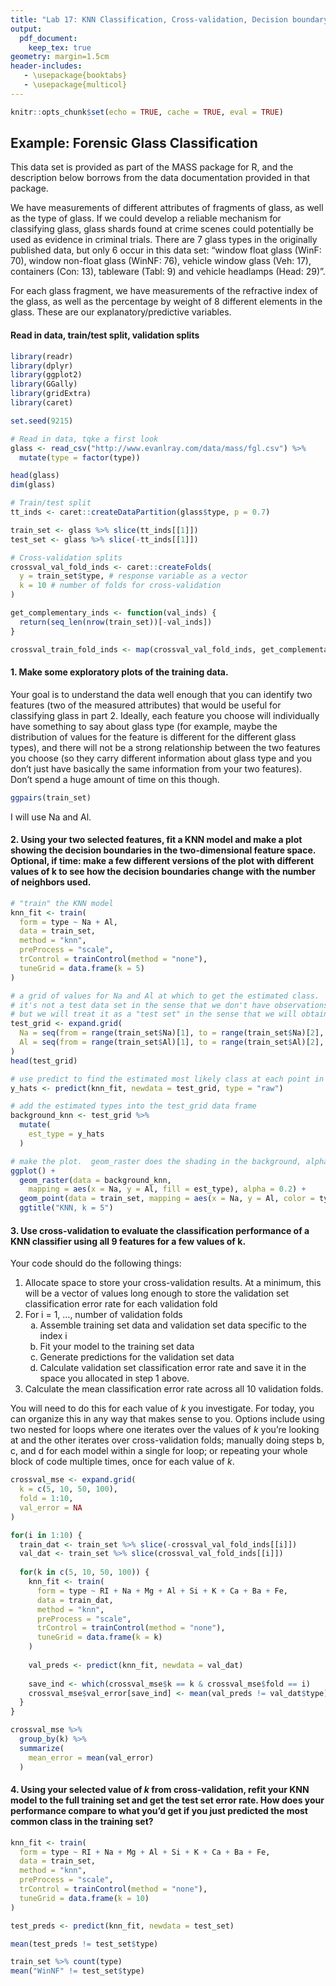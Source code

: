 ```yaml
---
title: "Lab 17: KNN Classification, Cross-validation, Decision boundary plots"
output:
  pdf_document:
    keep_tex: true
geometry: margin=1.5cm
header-includes:
   - \usepackage{booktabs}
   - \usepackage{multicol}
---
```


```r
knitr::opts_chunk$set(echo = TRUE, cache = TRUE, eval = TRUE)
```

## Example: Forensic Glass Classification

This data set is provided as part of the MASS package for R, and the description below borrows from the data documentation provided in that package.

We have measurements of different attributes of fragments of glass, as well as the type of glass.  If we could develop a reliable mechanism for classifying glass, glass shards found at crime scenes could potentially be used as evidence in criminal trials.  There are 7 glass types in the originally published data, but only 6 occur in this data set:  "window float glass (WinF: 70), window non-float glass (WinNF: 76), vehicle window glass (Veh: 17), containers (Con: 13), tableware (Tabl: 9) and vehicle headlamps (Head: 29)".

For each glass fragment, we have measurements of the refractive index of the glass, as well as the percentage by weight of 8 different elements in the glass.  These are our explanatory/predictive variables.

#### Read in data, train/test split, validation splits

```r
library(readr)
library(dplyr)
library(ggplot2)
library(GGally)
library(gridExtra)
library(caret)

set.seed(9215)

# Read in data, tqke a first look
glass <- read_csv("http://www.evanlray.com/data/mass/fgl.csv") %>%
  mutate(type = factor(type))

head(glass)
dim(glass)

# Train/test split
tt_inds <- caret::createDataPartition(glass$type, p = 0.7)

train_set <- glass %>% slice(tt_inds[[1]])
test_set <- glass %>% slice(-tt_inds[[1]])

# Cross-validation splits
crossval_val_fold_inds <- caret::createFolds(
  y = train_set$type, # response variable as a vector
  k = 10 # number of folds for cross-validation
)

get_complementary_inds <- function(val_inds) {
  return(seq_len(nrow(train_set))[-val_inds])
}

crossval_train_fold_inds <- map(crossval_val_fold_inds, get_complementary_inds)
```

#### 1. Make some exploratory plots of the training data.

Your goal is to understand the data well enough that you can identify two features (two of the measured attributes) that would be useful for classifying glass in part 2.  Ideally, each feature you choose will individually have something to say about glass type (for example, maybe the distribution of values for the feature is different for the different glass types), and there will not be a strong relationship between the two features you choose (so they carry different information about glass type and you don't just have basically the same information from your two features).  Don't spend a huge amount of time on this though.

```r
ggpairs(train_set)
```

I will use Na and Al.

#### 2. Using your two selected features, fit a KNN model and make a plot showing the decision boundaries in the two-dimensional feature space.  Optional, if time: make a few different versions of the plot with different values of k to see how the decision boundaries change with the number of neighbors used.

```r
# "train" the KNN model
knn_fit <- train(
  form = type ~ Na + Al,
  data = train_set,
  method = "knn",
  preProcess = "scale",
  trControl = trainControl(method = "none"),
  tuneGrid = data.frame(k = 5)
)

# a grid of values for Na and Al at which to get the estimated class.
# it's not a test data set in the sense that we don't have observations of party to go with these points,
# but we will treat it as a "test set" in the sense that we will obtain predictions at these points
test_grid <- expand.grid(
  Na = seq(from = range(train_set$Na)[1], to = range(train_set$Na)[2], length = 201),
  Al = seq(from = range(train_set$Al)[1], to = range(train_set$Al)[2], length = 201)
)
head(test_grid)

# use predict to find the estimated most likely class at each point in our grid
y_hats <- predict(knn_fit, newdata = test_grid, type = "raw")

# add the estimated types into the test_grid data frame
background_knn <- test_grid %>%
  mutate(
    est_type = y_hats
  )

# make the plot.  geom_raster does the shading in the background, alpha = 0.2 makes it transparent
ggplot() +
  geom_raster(data = background_knn,
    mapping = aes(x = Na, y = Al, fill = est_type), alpha = 0.2) +
  geom_point(data = train_set, mapping = aes(x = Na, y = Al, color = type)) +
  ggtitle("KNN, k = 5")
```

#### 3. Use cross-validation to evaluate the classification performance of a KNN classifier using all 9 features for a few values of k.

Your code should do the following things:

1. Allocate space to store your cross-validation results.  At a minimum, this will be a vector of values long enough to store the validation set classification error rate for each validation fold
2. For i = 1, ..., number of validation folds
    a. Assemble training set data and validation set data specific to the index i
    b. Fit your model to the training set data
    c. Generate predictions for the validation set data
    d. Calculate validation set classification error rate and save it in the space you allocated in step 1 above.
3. Calculate the mean classification error rate across all 10 validation folds.

You will need to do this for each value of $k$ you investigate.  For today, you can organize this in any way that makes sense to you.  Options include using two nested for loops where one iterates over the values of $k$ you're looking at and the other iterates over cross-validation folds; manually doing steps b, c, and d for each model within a single for loop; or repeating your whole block of code multiple times, once for each value of $k$.

```r
crossval_mse <- expand.grid(
  k = c(5, 10, 50, 100),
  fold = 1:10,
  val_error = NA
)

for(i in 1:10) {
  train_dat <- train_set %>% slice(-crossval_val_fold_inds[[i]])
  val_dat <- train_set %>% slice(crossval_val_fold_inds[[i]])
  
  for(k in c(5, 10, 50, 100)) {
    knn_fit <- train(
      form = type ~ RI + Na + Mg + Al + Si + K + Ca + Ba + Fe,
      data = train_dat,
      method = "knn",
      preProcess = "scale",
      trControl = trainControl(method = "none"),
      tuneGrid = data.frame(k = k)
    )
    
    val_preds <- predict(knn_fit, newdata = val_dat)
    
    save_ind <- which(crossval_mse$k == k & crossval_mse$fold == i)
    crossval_mse$val_error[save_ind] <- mean(val_preds != val_dat$type)
  }
}

crossval_mse %>%
  group_by(k) %>%
  summarize(
    mean_error = mean(val_error)
  )
```

#### 4. Using your selected value of $k$ from cross-validation, refit your KNN model to the full training set and get the test set error rate.  How does your performance compare to what you'd get if you just predicted the most common class in the training set?

```r
knn_fit <- train(
  form = type ~ RI + Na + Mg + Al + Si + K + Ca + Ba + Fe,
  data = train_set,
  method = "knn",
  preProcess = "scale",
  trControl = trainControl(method = "none"),
  tuneGrid = data.frame(k = 10)
)

test_preds <- predict(knn_fit, newdata = test_set)

mean(test_preds != test_set$type)
```

```r
train_set %>% count(type)
mean("WinNF" != test_set$type)
```
